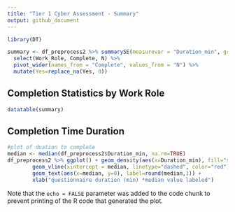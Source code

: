 ```yaml
---
title: "Tier 1 Cyber Assessment - Summary"
output: github_document
---
```


```r
library(DT)

summary <- df_preprocess2 %>% summarySE(measurevar = "Duration_min", groupvars = c("Work_Role", "Complete" )) %>%
  select(Work_Role, Complete, N) %>% 
  pivot_wider(names_from = "Complete", values_from = "N") %>%  
  mutate(Yes=replace_na(Yes, 0)) 
```

## Completion Statistics by Work Role


```r
datatable(summary)
```

## Completion Time Duration


```r
#plot of duation to complete
median <- median(df_preprocess2$Duration_min, na.rm=TRUE)
df_preprocess2 %>% ggplot() + geom_density(aes(x=Duration_min), fill="skyblue") +
        geom_vline(xintercept = median, linetype="dashed", color="red") + ylab("") +
        geom_text(aes(x=median, y=0), label=round(median,1)) +
        xlab("questionnaire duration (min) *median value labeled")

```

Note that the `echo = FALSE` parameter was added to the code chunk to prevent printing of the R code that generated the plot.
